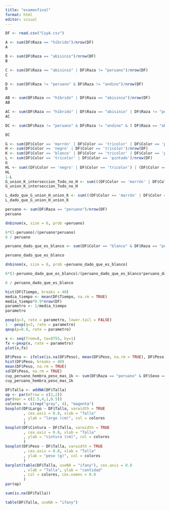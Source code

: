 ```yaml
---
title: "examenfinal"
format: html
editor: visual
---
```



```r
DF <- read.csv("CuyA.csv")

A <- sum(DF$Raza == "híbrido")/nrow(DF)
A

B <- sum(DF$Raza == "abisinio")/nrow(DF)
B

C <- sum(DF$Raza == "abisinio" | DF$Raza != "peruano")/nrow(DF)
C

D <- sum(DF$Raza != "peruano" & DF$Raza != "andino")/nrow(DF)
D

AB <- sum(DF$Raza == "híbrido" | DF$Raza == "abisinio")/nrow(DF)
AB

AC <- sum(DF$Raza == "híbrido" | DF$Raza == "abisinio" | DF$Raza != "peruano")/nrow(DF)
AC

DC <- sum(DF$Raza != "peruano" & DF$Raza != "andino" & ( DF$Raza == "abisinio" | DF$Raza != "peruano"))/sum(DF$Raza == "abisinio" | DF$Raza != "peruano")

DC
```
```r
G <- sum(DF$Color == 'marrón' | DF$Color == 'tricolor' | DF$Color == 'pintado')/nrow(DF)
H <- sum(DF$Color == 'negro' | DF$Color == 'tricolor')/nrow(DF)
K <- sum(DF$Color == 'blanco' | DF$Color == 'tricolor' | DF$Color == 'pintado')/nrow(DF)
L <- sum(DF$Color == 'tricolor' | DF$Color == 'pintado')/nrow(DF)
G
HL <- sum((DF$Color == 'negro' | DF$Color == 'tricolor') | (DF$Color == 'tricolor' | DF$Color == 'pintado'))/nrow(DF)
HL
1-L
G_union_K_interseccion_Todo_no_H <- sum(((DF$Color == 'marrón' | DF$Color == 'tricolor' | DF$Color == 'pintado') | (DF$Color == 'blanco' | DF$Color == 'tricolor' | DF$Color == 'pintado')) &  (DF$Color != 'negro' & DF$Color != 'tricolor'))/nrow(DF)
G_union_K_interseccion_Todo_no_H

L_dado_que_G_union_H_union_K <- sum(((DF$Color == 'marrón' | DF$Color == 'tricolor' | DF$Color == 'pintado') | (DF$Color == 'negro' | DF$Color == 'tricolor') | (DF$Color == 'blanco' | DF$Color == 'tricolor' | DF$Color == 'pintado')) & (DF$Color == 'tricolor' | DF$Color == 'pintado'))/sum((DF$Color == 'marrón' | DF$Color == 'tricolor' | DF$Color == 'pintado') | (DF$Color == 'negro' | DF$Color == 'tricolor') | (DF$Color == 'blanco' | DF$Color == 'tricolor' | DF$Color == 'pintado'))
L_dado_que_G_union_H_union_K
```

```r
peruano <- sum(DF$Raza == "peruano")/nrow(DF)
peruano

dnbinom(x, size = 6, prob =peruano)

6*(1-peruano)/(peruano*peruano)
6 / peruano
```

```r
peruano_dado_que_es_blanco <- sum(DF$Color == "blanco" & DF$Raza == "peruano")/sum(DF$Color == "blanco")

peruano_dado_que_es_blanco

dnbinom(x, size = 6, prob =peruano_dado_que_es_blanco)

6*(1-peruano_dado_que_es_blanco)/(peruano_dado_que_es_blanco*peruano_dado_que_es_blanco)

6 / peruano_dado_que_es_blanco

```

```r
hist(DF$Tiempo, breaks = 40)
media_tiempo <- mean(DF$Tiempo, na.rm = TRUE)
media_tiempo*0.9*nrow(DF)
parametro <- 1/media_tiempo
parametro
```
```r
pexp(q=3, rate = parametro, lower.tail = FALSE)
1 - pexp(q=3, rate = parametro)
qexp(p=0.9, rate = parametro)
```

```r
x <- seq(from=0, to=8755, by=1)
fx <-pexp(x, rate = parametro)
plot(x,fx)
```



```r
DF$Peso <- ifelse(is.na(DF$Peso), mean(DF$Peso, na.rm = TRUE), DF$Peso)
hist(DF$Peso, breaks = 40)
mean(DF$Peso, na.rm = TRUE)
sd(DF$Peso, na.rm = TRUE)
cuy_peruano_hembra_peso_mas_1k <- sum(DF$Raza == "peruano" & DF$Sexo == "hembra" & (DF$Peso > 1000))/sum(nrow(DF))
cuy_peruano_hembra_peso_mas_1k
```

```r

DF$Talla <- addNA(DF$Talla)
op <- par(mfrow = c(2,2))
par(mar = c(2.5,4,1,0.5))
colores <- c(rep("gray", 4), "magenta")
boxplot(DF$Largo ~ DF$Talla, varwidth = TRUE
        , cex.axis = 0.8, xlab = "Talla"
        , ylab = "largo (cm)", col = colores
        )
boxplot(DF$Cintura ~ DF$Talla, varwidth = TRUE
        , cex.axis = 0.8, xlab = "Talla"
        , ylab = "cintura (cm)", col = colores
        )
boxplot(DF$Peso ~ DF$Talla, varwidth = TRUE
        , cex.axis = 0.8, xlab = "Talla"
        , ylab = "peso (g)", col = colores
        )
barplot(table(DF$Talla, useNA = "ifany"), cex.axis = 0.8
        , xlab = "Talla", ylab = "cantidad"
        , col = colores, cex.names = 0.8
        )
par(op)

sum(is.na(DF$Talla))

table(DF$Talla, useNA = "ifany")

```